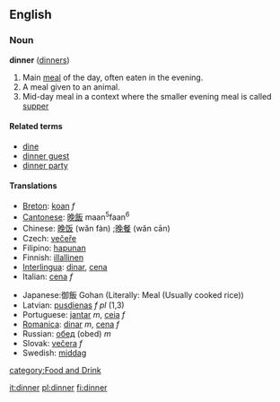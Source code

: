 ==English==
===Noun===
'''dinner''' ([[dinners]])

# Main [[meal]] of the day, often eaten in the evening.
# A meal given to an animal.
# Mid-day meal in a context where the smaller evening meal is called [[supper]]

====Related terms====
*[[dine]]
*[[dinner guest]]
*[[dinner party]]

====Translations====
{{top}}
*[[Breton]]: [[koan]] ''f''
*[[Cantonese]]: [[晚飯]] maan<sup>5</sup>faan<sup>6</sup>
*Chinese: [[晚]][[饭]] (wăn fàn) ;[[晚]][[餐]] (wăn cān)
*Czech: [[večeře]]
*Filipino: [[hapunan]]
*Finnish: [[illallinen]]
*[[Interlingua]]: [[dinar]], [[cena]]
*Italian: [[cena]] ''f''
{{mid}}
*Japanese:御飯 Gohan (Literally: Meal (Usually cooked rice))
*Latvian: [[pusdienas]] ''f pl'' (1,3)
*Portuguese: [[jantar]] ''m'', [[ceia]] ''f''
*[[Romanica]]: [[dinar]] ''m'', [[cena]] ''f''
*Russian: [[обед]] (obed) ''m''
*Slovak: [[večera]] ''f''
*Swedish: [[middag]]
{{bottom}}
[[category:Food and Drink]]

[[it:dinner]]
[[pl:dinner]]
[[fi:dinner]]